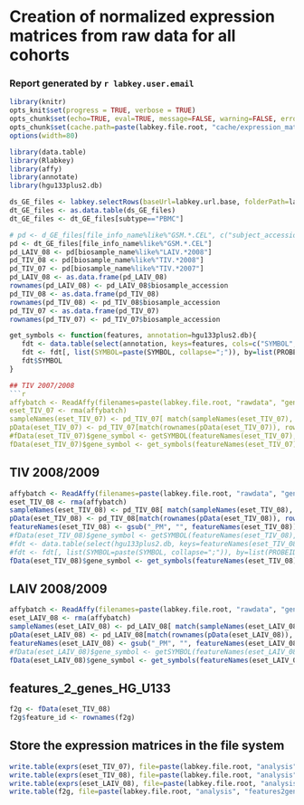 # Creation of normalized expression matrices from raw data for all cohorts

### Report generated by `r labkey.user.email`

```r
library(knitr)
opts_knit$set(progress = TRUE, verbose = TRUE)
opts_chunk$set(echo=TRUE, eval=TRUE, message=FALSE, warning=FALSE, error=TRUE, dev="png", fig.width=6, fig.height=5, dpi=100, autodep=FALSE)
opts_chunk$set(cache.path=paste(labkey.file.root, "cache/expression_matrix_creation/", sep="/"), cache=TRUE)
options(width=80)
```

```r
library(data.table)
library(Rlabkey)
library(affy)
library(annotate)
library(hgu133plus2.db)
```

```r
ds_GE_files <- labkey.selectRows(baseUrl=labkey.url.base, folderPath=labkey.url.path, schemaName="study", queryName="gene_expression_files", colNameOpt='rname')
dt_GE_files <- as.data.table(ds_GE_files)
dt_GE_files <- dt_GE_files[subtype=="PBMC"]
```

```r
# pd <- d_GE_files[file_info_name%like%"GSM.*.CEL", c("subject_accession", "study_time_collected", "biosample_accession", "file_info_name", "reagent_accession", "biosample_name"),with=FALSE]
pd <- dt_GE_files[file_info_name%like%"GSM.*.CEL"]
pd_LAIV_08 <- pd[biosample_name%like%"LAIV.*2008"]
pd_TIV_08 <- pd[biosample_name%like%"TIV.*2008"]
pd_TIV_07 <- pd[biosample_name%like%"TIV.*2007"]
pd_LAIV_08 <- as.data.frame(pd_LAIV_08)
rownames(pd_LAIV_08) <- pd_LAIV_08$biosample_accession
pd_TIV_08 <- as.data.frame(pd_TIV_08)
rownames(pd_TIV_08) <- pd_TIV_08$biosample_accession
pd_TIV_07 <- as.data.frame(pd_TIV_07)
rownames(pd_TIV_07) <- pd_TIV_07$biosample_accession
```

```r
get_symbols <- function(features, annotation=hgu133plus2.db){
   fdt <- data.table(select(annotation, keys=features, cols=c("SYMBOL","GENENAME"), keytype="PROBEID"))
   fdt <- fdt[, list(SYMBOL=paste(SYMBOL, collapse=";")), by=list(PROBEID)]
   fdt$SYMBOL
}

## TIV 2007/2008
```r
affybatch <- ReadAffy(filenames=paste(labkey.file.root, "rawdata", "gene_expression", pd_TIV_07$file_info_name, sep="/"))
eset_TIV_07 <- rma(affybatch)
sampleNames(eset_TIV_07) <- pd_TIV_07[ match(sampleNames(eset_TIV_07), pd_TIV_07$file_info_name), "biosample_accession"]
pData(eset_TIV_07) <- pd_TIV_07[match(rownames(pData(eset_TIV_07)), rownames(pd_TIV_07)),]
#fData(eset_TIV_07)$gene_symbol <- getSYMBOL(featureNames(eset_TIV_07), affybatch@annotation)
fData(eset_TIV_07)$gene_symbol <- get_symbols(featureNames(eset_TIV_07)) 
```

## TIV 2008/2009
```r
affybatch <- ReadAffy(filenames=paste(labkey.file.root, "rawdata", "gene_expression", pd_TIV_08$file_info_name, sep="/"))
eset_TIV_08 <- rma(affybatch)
sampleNames(eset_TIV_08) <- pd_TIV_08[ match(sampleNames(eset_TIV_08), pd_TIV_08$file_info_name), "biosample_accession"]
pData(eset_TIV_08) <- pd_TIV_08[match(rownames(pData(eset_TIV_08)), rownames(pd_TIV_08)),]
featureNames(eset_TIV_08) <- gsub("_PM", "", featureNames(eset_TIV_08))
#fData(eset_TIV_08)$gene_symbol <- getSYMBOL(featureNames(eset_TIV_08), "hgu133plus2")
#fdt <- data.table(select(hgu133plus2.db, keys=featureNames(eset_TIV_08), cols=c("SYMBOL","GENENAME"), keytype="PROBEID"))
#fdt <- fdt[, list(SYMBOL=paste(SYMBOL, collapse=";")), by=list(PROBEID)]
fData(eset_TIV_08)$gene_symbol <- get_symbols(featureNames(eset_TIV_08))
```

## LAIV 2008/2009
```r
affybatch <- ReadAffy(filenames=paste(labkey.file.root, "rawdata", "gene_expression", pd_LAIV_08$file_info_name, sep="/"))
eset_LAIV_08 <- rma(affybatch)
sampleNames(eset_LAIV_08) <- pd_LAIV_08[ match(sampleNames(eset_LAIV_08), pd_LAIV_08$file_info_name), "biosample_accession"]
pData(eset_LAIV_08) <- pd_LAIV_08[match(rownames(pData(eset_LAIV_08)), rownames(pd_LAIV_08)),]
featureNames(eset_LAIV_08) <- gsub("_PM", "", featureNames(eset_LAIV_08))
#fData(eset_LAIV_08)$gene_symbol <- getSYMBOL(featureNames(eset_LAIV_08), "hgu133plus2")                      
fData(eset_LAIV_08)$gene_symbol <- get_symbols(featureNames(eset_LAIV_08))
```

## features_2_genes_HG_U133
```r
f2g <- fData(eset_TIV_08)
f2g$feature_id <- rownames(f2g)
```

## Store the expression matrices in the file system
```r
write.table(exprs(eset_TIV_07), file=paste(labkey.file.root, "analysis", "exprs_matrices", "exprs_matrix_TIV_0708.tsv", sep="/"), sep="\t", quote=FALSE)
write.table(exprs(eset_TIV_08), file=paste(labkey.file.root, "analysis", "exprs_matrices", "exprs_matrix_TIV_0809.tsv", sep="/"), sep="\t", quote=FALSE)
write.table(exprs(eset_LAIV_08), file=paste(labkey.file.root, "analysis", "exprs_matrices", "exprs_matrix_LAIV_0809.tsv", sep="/"), sep="\t", quote=FALSE)
write.table(f2g, file=paste(labkey.file.root, "analysis", "features2genes", "features_2_genes_HG_U133.tsv", sep="/"), sep="\t", quote=FALSE)
```
